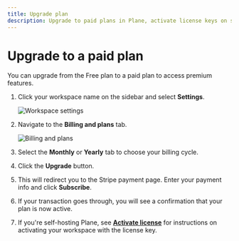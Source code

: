 ```yaml
---
title: Upgrade plan
description: Upgrade to paid plans in Plane, activate license keys on self-hosted instances, manage seats, and handle subscription changes.
---
```

# Upgrade to a paid plan

You can upgrade from the Free plan to a paid plan to access premium features.

1. Click your workspace name on the sidebar and select **Settings**.

   ![Workspace settings](https://media.docs.plane.so/workspaces/workspace-settings.webp#hero-tl)

2. Navigate to the **Billing and plans** tab. 

   ![Billing and plans](https://media.docs.plane.so/activate-license/billing-and-plans-cloud.webp#hero-tl)
3. Select the **Monthly** or **Yearly** tab to choose your billing cycle.
4. Click the **Upgrade** button.
5. This will redirect you to the Stripe payment page. Enter your payment info and click **Subscribe**.
6. If your transaction goes through, you will see a confirmation that your plan is now active. 
7. If you're self-hosting Plane, see **[Activate license](/workspaces-and-users/manage-licenses#activate-license)** for instructions on activating your workspace with the license key.